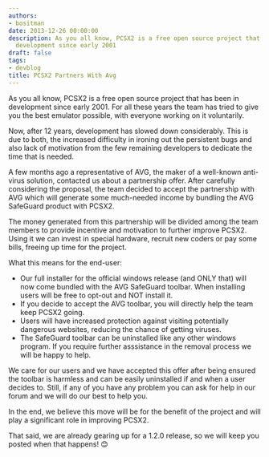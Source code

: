 ```yaml
---
authors:
- bositman
date: 2013-12-26 00:00:00
description: As you all know, PCSX2 is a free open source project that has been in
  development since early 2001
draft: false
tags:
- devblog
title: PCSX2 Partners With Avg
---
```


As you all know, PCSX2 is a free open source project that has been in
development since early 2001.
For all these years the team has tried to give you the best emulator
possible, with everyone working on it voluntarily.

<!-- truncate -->

Now, after 12 years, development has slowed down considerably. This is
due to both, the increased difficulty in ironing out the persistent bugs
and also lack of motivation from the few remaining developers to
dedicate the time that is needed.

A few months ago a representative of AVG, the maker of a well-known
anti-virus solution, contacted us about a partnership offer.
After carefully considering the proposal, the team decided to accept the
partnership with AVG which will generate some much-needed income by
bundling the AVG SafeGuard product with PCSX2.

The money generated from this partnership will be divided among the team
members to provide incentive and motivation to further improve PCSX2.
Using it we can invest in special hardware, recruit new coders or pay
some bills, freeing up time for the project.

What this means for the end-user:
- Our full installer for the official windows release (and ONLY that)
will now come bundled with the AVG SafeGuard toolbar. When installing
users will be free to opt-out and NOT install it.
- If you decide to accept the AVG toolbar, you will directly help the
team keep PCSX2 going.
- Users will have increased protection against visiting potentially
dangerous websites, reducing the chance of getting viruses.
- The SafeGuard toolbar can be uninstalled like any other windows
program. If you require further asssistance in the removal process we
will be happy to help.

We care for our users and we have accepted this offer after being
ensured the toolbar is harmless and can be easily uninstalled if and
when a user decides to.
Still, if any of you have any problem you can ask for help in our forum
and we will do our best to help you.

In the end, we believe this move will be for the benefit of the project
and will play a significant role in improving PCSX2.

That said, we are already gearing up for a 1.2.0 release, so we will
keep you posted when that happens!
😊